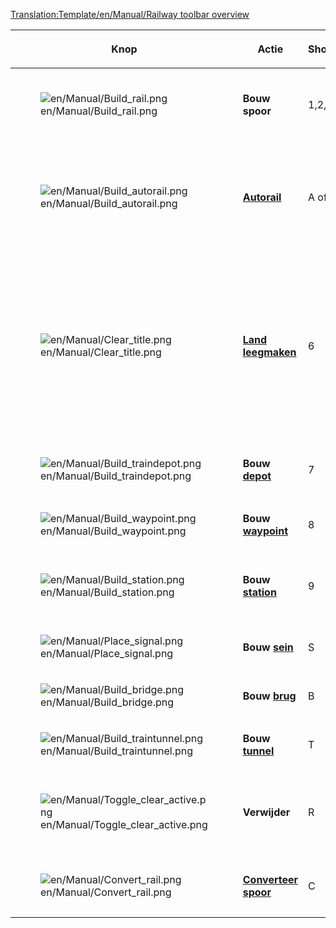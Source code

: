 <noinclude>[[Translation:Template/en/Manual/Railway toolbar overview]]</noinclude><noinclude>{{nl/Vertaling|Template:en/Manual/Railway toolbar overview|90}}</noinclude>
{|{{en/Wikitable}}
|- style="background:#efefef"
!width='100' |Knop
!width='150' |Actie
!Shortcut
!Omschrijving

|-
|[[File:en/Manual/Build rail.png]]
|'''Bouw spoor'''
|1,2,3,4
|Bouwt spoor in de geselecteerde richting. Je kunt klikken en slepen, maar deze tools zijn lang niet zo efficient als de [[nl/Archive/Manual/Autorail|Autorail]] tool.

|-
|[[File:en/Manual/Build autorail.png]]
|'''[[nl/Archive/Manual/Autorail|Autorail]]'''
|A of 5
|Een zeer efficiente tool om spoor in iedere richting te bouwen, hoewel deze tool in het begin lastiger te gebruiken is. In combinatie met een ingedrukte Ctrl-toets is het ook makkelijk om bestaand spoor te verwijderen.

|-
|[[File:en/Manual/Clear title.png]]
|'''[[en/Landschapsinrichting|Land leegmaken]]'''
|6
|De dynamiet tool wordt gebruikt om tegels leeg te maken. Je kunt hier (bijna) alles mee opruimen, inclusief verkeerd gebouwd spoor. Let wel op dat als je dynamiet op een [[nl/Manual/Stations|station]] gebruikt het hele station ineens verdwijnt. Om delen van een station af te breken selecteer je het bouwen van een station en vervolgens [R]: [[File:en/Manual/Toggle clear active.png]]+[[File:en/Manual/Build station.png]].

|-
|[[File:en/Manual/Build traindepot.png]]
|'''Bouw [[en/Manual/Depots|depot]]'''
|7
|Opent het [[en/Manual/Depots|depot]] bouw venster, zodat je het depot in de geschikte richting kunt kiezen.

|-
|[[File:en/Manual/Build waypoint.png]]
|'''Bouw [[nl/Waypoints|waypoint]]'''
|8
|Laat je een [[nl/Waypoints|waypoint]] bouwen op een bestaand stuk spoor.

|-
|[[File:en/Manual/Build station.png]]
|'''Bouw [[nl/Manual/Stations|station]]'''
|9
|Opent het [[nl/Manual/Stations|station]] bouw venster waar je een station van een bepaalde breedte, lengte en richting kunt kiezen om te bouwen.

|-
|[[File:en/Manual/Place signal.png]]
|'''Bouw [[nl/Manual/Seinen|sein]]'''
|S
|Laat je diverse [[nl/Manual/Seinen|seinen]] bouwen langs het spoor.

|-
|[[File:en/Manual/Build bridge.png]]
|'''Bouw [[nl/Manual/Bruggen|brug]]'''
|B
|Laat je spoor[[nl/Manual/Bruggen|bruggen]] bouwen.

|-
|[[File:en/Manual/Build traintunnel.png]]
|'''Bouw [[nl/Manual/Tunnels|tunnel]]'''
|T
|Laat je ondergrondse [[nl/Manual/Tunnels|tunnels]] bouwen.

|-
|[[File:en/Manual/Toggle clear active.png]]
|'''Verwijder'''
|R
|Klik hier op nadat je een item geselecteerd hebt om dit type items te verwijderen. Zo kun je bijvoorbeeld alleen de seinen verwijderen, of delen van stations.

|-
|[[File:en/Manual/Convert rail.png]]
|'''[[nl/Converteer spoor|Converteer spoor]]'''
|C
|Converteert spoor van een willekeurig ander type naar het huidige geselecteerde type.

|}